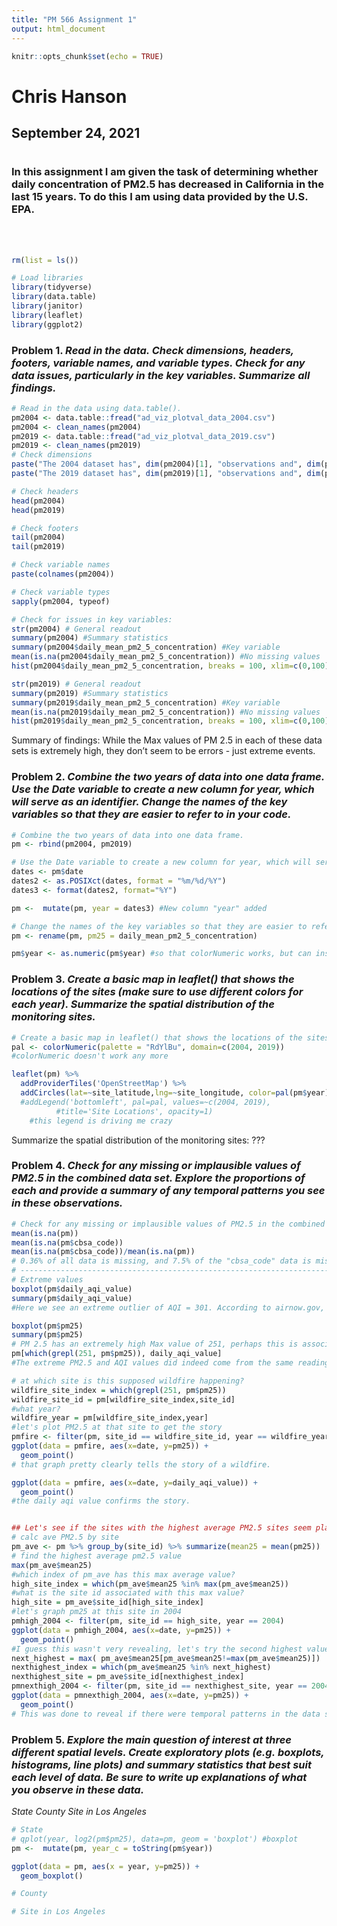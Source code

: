 ```yaml
---
title: "PM 566 Assignment 1"
output: html_document
---
```


```r
knitr::opts_chunk$set(echo = TRUE)
```

# Chris Hanson
## September 24, 2021
#  
### In this assignment I am given the task of determining whether daily concentration of PM2.5 has decreased in California in the last 15 years. To do this I am using data provided by the U.S. EPA.
<br>
<br>
```r
rm(list = ls())

# Load libraries
library(tidyverse)
library(data.table)
library(janitor)
library(leaflet)
library(ggplot2)

```


### **Problem 1.** _Read in the data. Check dimensions, headers, footers, variable names, and variable types. Check for any data issues, particularly in the key variables. Summarize all findings._
```r
# Read in the data using data.table().
pm2004 <- data.table::fread("ad_viz_plotval_data_2004.csv")
pm2004 <- clean_names(pm2004)
pm2019 <- data.table::fread("ad_viz_plotval_data_2019.csv")
pm2019 <- clean_names(pm2019)
# Check dimensions
paste("The 2004 dataset has", dim(pm2004)[1], "observations and", dim(pm2004)[2], "variables.")
paste("The 2019 dataset has", dim(pm2019)[1], "observations and", dim(pm2019)[2], "variables.")

# Check headers
head(pm2004)
head(pm2019)

# Check footers
tail(pm2004)
tail(pm2019)

# Check variable names
paste(colnames(pm2004))

# Check variable types
sapply(pm2004, typeof)

# Check for issues in key variables:
str(pm2004) # General readout
summary(pm2004) #Summary statistics
summary(pm2004$daily_mean_pm2_5_concentration) #Key variable
mean(is.na(pm2004$daily_mean_pm2_5_concentration)) #No missing values
hist(pm2004$daily_mean_pm2_5_concentration, breaks = 100, xlim=c(0,100)) #Check for outliers

str(pm2019) # General readout
summary(pm2019) #Summary statistics
summary(pm2019$daily_mean_pm2_5_concentration) #Key variable
mean(is.na(pm2019$daily_mean_pm2_5_concentration)) #No missing values
hist(pm2019$daily_mean_pm2_5_concentration, breaks = 100, xlim=c(0,100)) #Check for outliers

```

Summary of findings: 
While the Max values of PM 2.5 in each of these data sets is extremely high, they don't seem to be errors - just extreme events.


### **Problem 2.** _Combine the two years of data into one data frame. Use the Date variable to create a new column for year, which will serve as an identifier. Change the names of the key variables so that they are easier to refer to in your code._

```r
# Combine the two years of data into one data frame.
pm <- rbind(pm2004, pm2019)

# Use the Date variable to create a new column for year, which will serve as an identifier.
dates <- pm$date
dates2 <- as.POSIXct(dates, format = "%m/%d/%Y")
dates3 <- format(dates2, format="%Y") 

pm <-  mutate(pm, year = dates3) #New column "year" added

# Change the names of the key variables so that they are easier to refer to in your code.
pm <- rename(pm, pm25 = daily_mean_pm2_5_concentration)

pm$year <- as.numeric(pm$year) #so that colorNumeric works, but can instead use colorFactor

```

### **Problem 3.** _Create a basic map in leaflet() that shows the locations of the sites (make sure to use different colors for each year). Summarize the spatial distribution of the monitoring sites._

```r
# Create a basic map in leaflet() that shows the locations of the sites (make sure to use different colors for each year).
pal <- colorNumeric(palette = "RdYlBu", domain=c(2004, 2019)) 
#colorNumeric doesn't work any more

leaflet(pm) %>%
  addProviderTiles('OpenStreetMap') %>% 
  addCircles(lat=~site_latitude,lng=~site_longitude, color=pal(pm$year), opacity=1, fillOpacity=1, radius=100)
  #addLegend('bottomleft', pal=pal, values=~c(2004, 2019),
          #title='Site Locations', opacity=1)
    #this legend is driving me crazy

```

Summarize the spatial distribution of the monitoring sites: ???

### **Problem 4.** _Check for any missing or implausible values of PM2.5 in the combined data set. Explore the proportions of each and provide a summary of any temporal patterns you see in these observations._

```r
# Check for any missing or implausible values of PM2.5 in the combined data set.
mean(is.na(pm))
mean(is.na(pm$cbsa_code))
mean(is.na(pm$cbsa_code))/mean(is.na(pm))
# 0.36% of all data is missing, and 7.5% of the "cbsa_code" data is missing. As 7.5 is 21x greater than 0.36, and there are 21 variables, that means all missing data is from the "cbsa_code" column.
# ---------------------------------------------------------------------------
# Extreme values
boxplot(pm$daily_aqi_value)
summary(pm$daily_aqi_value)
#Here we see an extreme outlier of AQI = 301. According to airnow.gov, an AQI (air quality index) of 301 or higher represents an emergency condition. This value is most associated with wildfires, which is not unreasonable.

boxplot(pm$pm25)
summary(pm$pm25)
# PM 2.5 has an extremely high Max value of 251, perhaps this is associated with the same wildfire event observed in the high AQI event discovered above:
pm[which(grepl(251, pm$pm25)), daily_aqi_value]
#The extreme PM2.5 and AQI values did indeed come from the same reading, suggesting they are both accurate readings of an extreme weather event.

# at which site is this supposed wildfire happening?
wildfire_site_index = which(grepl(251, pm$pm25))
wildfire_site_id = pm[wildfire_site_index,site_id]
#what year?
wildfire_year = pm[wildfire_site_index,year]
#let's plot PM2.5 at that site to get the story
pmfire <- filter(pm, site_id == wildfire_site_id, year == wildfire_year)
ggplot(data = pmfire, aes(x=date, y=pm25)) +
  geom_point()
# that graph pretty clearly tells the story of a wildfire.

ggplot(data = pmfire, aes(x=date, y=daily_aqi_value)) +
  geom_point()
#the daily aqi value confirms the story.


## Let's see if the sites with the highest average PM2.5 sites seem plausible...
# calc ave PM2.5 by site
pm_ave <- pm %>% group_by(site_id) %>% summarize(mean25 = mean(pm25))
# find the highest average pm2.5 value
max(pm_ave$mean25)
#which index of pm_ave has this max average value?
high_site_index = which(pm_ave$mean25 %in% max(pm_ave$mean25))
#what is the site id associated with this max value?
high_site = pm_ave$site_id[high_site_index]
#let's graph pm25 at this site in 2004
pmhigh_2004 <- filter(pm, site_id == high_site, year == 2004)
ggplot(data = pmhigh_2004, aes(x=date, y=pm25)) +
  geom_point()
#I guess this wasn't very revealing, let's try the second highest value.
next_highest = max( pm_ave$mean25[pm_ave$mean25!=max(pm_ave$mean25)])
nexthighest_index = which(pm_ave$mean25 %in% next_highest)
nexthighest_site = pm_ave$site_id[nexthighest_index]
pmnexthigh_2004 <- filter(pm, site_id == nexthighest_site, year == 2004)
ggplot(data = pmnexthigh_2004, aes(x=date, y=pm25)) +
  geom_point()
# This was done to reveal if there were temporal patterns in the data set. While these high points are extreme, they are not unbelievable - but they don't suggest a wildfire like the previous graphs do.
```

### **Problem 5.** _Explore the main question of interest at three different spatial levels. Create exploratory plots (e.g. boxplots, histograms, line plots) and summary statistics that best suit each level of data. Be sure to write up explanations of what you observe in these data._
_State_
_County_
_Site in Los Angeles_

```r
# State
# qplot(year, log2(pm$pm25), data=pm, geom = 'boxplot') #boxplot
pm <-  mutate(pm, year_c = toString(pm$year))

ggplot(data = pm, aes(x = year, y=pm25)) +
  geom_boxplot()

# County

# Site in Los Angeles


```

